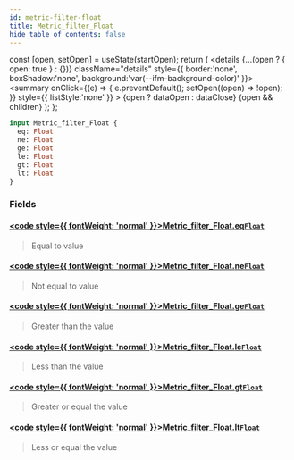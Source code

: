 ```yaml
---
id: metric-filter-float
title: Metric_filter_Float
hide_table_of_contents: false
---
```







  const [open, setOpen] = useState(startOpen);
  return (
    <details {...(open ? { open: true } : {})} className="details" style={{ border:'none', boxShadow:'none', background:'var(--ifm-background-color)' }}>
      <summary
        onClick={(e) => {
          e.preventDefault();
          setOpen((open) => !open);
        }}
        style={{ listStyle:'none' }}
      >
      {open ? dataOpen : dataClose}
      </summary>
      {open && children}
    </details>
  );
};







```graphql
input Metric_filter_Float {
  eq: Float
  ne: Float
  ge: Float
  le: Float
  gt: Float
  lt: Float
}
```




### Fields

#### [<code style={{ fontWeight: 'normal' }}>Metric_filter_Float.<b>eq</b></code>](#)<Bullet />[`Float`](/docs/graphql-reference/scalars/float) <Badge class="secondary" text="scalar"/>
> Equal to value
> 

#### [<code style={{ fontWeight: 'normal' }}>Metric_filter_Float.<b>ne</b></code>](#)<Bullet />[`Float`](/docs/graphql-reference/scalars/float) <Badge class="secondary" text="scalar"/>
> Not equal to value
> 

#### [<code style={{ fontWeight: 'normal' }}>Metric_filter_Float.<b>ge</b></code>](#)<Bullet />[`Float`](/docs/graphql-reference/scalars/float) <Badge class="secondary" text="scalar"/>
> Greater than the value
> 

#### [<code style={{ fontWeight: 'normal' }}>Metric_filter_Float.<b>le</b></code>](#)<Bullet />[`Float`](/docs/graphql-reference/scalars/float) <Badge class="secondary" text="scalar"/>
> Less than the value
> 

#### [<code style={{ fontWeight: 'normal' }}>Metric_filter_Float.<b>gt</b></code>](#)<Bullet />[`Float`](/docs/graphql-reference/scalars/float) <Badge class="secondary" text="scalar"/>
> Greater or equal the value
> 

#### [<code style={{ fontWeight: 'normal' }}>Metric_filter_Float.<b>lt</b></code>](#)<Bullet />[`Float`](/docs/graphql-reference/scalars/float) <Badge class="secondary" text="scalar"/>
> Less or equal the value
> 



